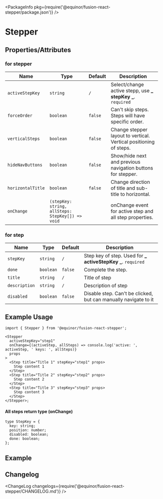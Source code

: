 
<Meta title="Data/Stepper" component={Stepper} />

<PackageInfo pkg={require('@equinor/fusion-react-stepper/package.json')} />

# Stepper

## Properties/Attributes

### for stepper

| Name              | Type                                             | Default | Description                                                       |
| ----------------- | ------------------------------------------------ | ------- | ----------------------------------------------------------------- |
| `activeStepKey`   | `string`                                         | `/`     | Select/change active stepp, use **_ stepKey _**. `required`       |
| `forceOrder`      | `boolean`                                        | `false` | Can't skip steps. Steps will have specific order.                 |
| `verticalSteps`   | `boolean`                                        | `false` | Change stepper layout to vertical. Vertical positioning of steps. |
| `hideNavButtons`  | `boolean`                                        | `false` | Show/hide next and previous navigation buttons for stepper.       |
| `horizontalTitle` | `boolean`                                        | `false` | Change direction of title and sub-title to horizontal.            |
| `onChange`        | `(stepKey: string, allSteps: StepKey[]) => void` |         | onChange event for active step and all step properties.           |

### for step

| Name          | Type      | Default | Description                                                     |
| ------------- | --------- | ------- | --------------------------------------------------------------- |
| `stepKey`     | `string`  | `/`     | Step key of step. Used for **_ activeStepKey _**. `required`    |
| `done`        | `boolean` | `false` | Complete the step.                                              |
| `title`       | `string`  | `/`     | Title of step                                                   |
| `description` | `string`  | `/`     | Description of step                                             |
| `disabled`    | `boolean` | `false` | Disable step. Can't be clicked, but can manually navigate to it |

## Example Usage

```tsx
import { Stepper } from '@equinor/fusion-react-stepper';

<Stepper
  activeStepKey="step1"
  onChange={(activeStep, allSteps) => console.log('active: ', activeStep, ' keys: ', allSteps)}
  props
>
  <Step title="Title 1" stepKey="step1" props>
    Step content 1
  </Step>
  <Step title="Title 2" stepKey="step2" props>
    Step content 2
  </Step>
  <Step title="Title 3" stepKey="step3" props>
    Step content 3
  </Step>
</Stepper>;
```

#### All steps return type (onChange)

```tsx
type StepKey = {
  key: string;
  position: number;
  disabled: boolean;
  done: boolean;
};
```

## Example

<StoryExample storyId="examples-stepper--component" showSource />

## Changelog

<ChangeLog changelogs={require('@equinor/fusion-react-stepper/CHANGELOG.md')} />
